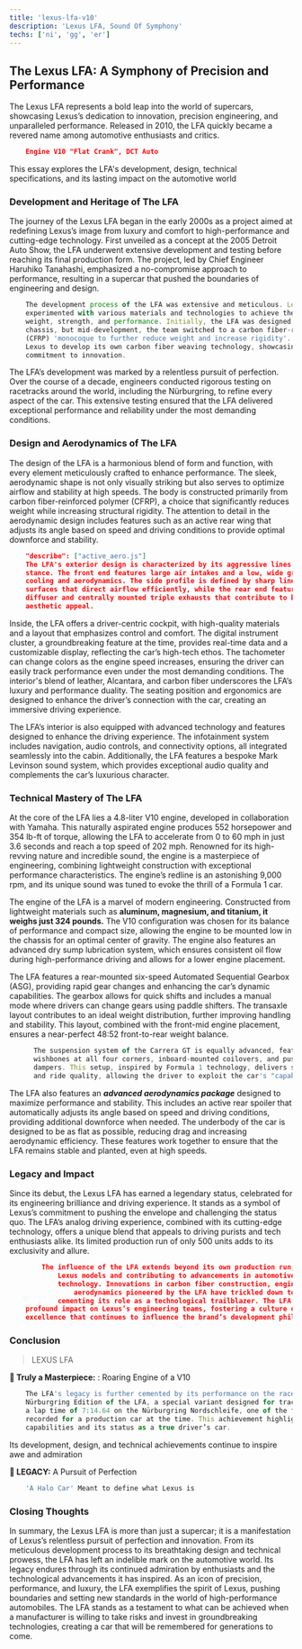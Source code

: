 ```yaml
---
title: 'lexus-lfa-v10'
description: 'Lexus LFA, Sound Of Symphony'
techs: ['ni', 'gg', 'er']
---
```


## The Lexus LFA: A Symphony of Precision and Performance

The Lexus LFA represents a bold leap into the world of supercars, showcasing Lexus’s dedication to innovation, precision engineering, and unparalleled performance. Released in 2010, the LFA quickly became a revered name among automotive enthusiasts and critics. 

```json
    Engine V10 "Flat Crank", DCT Auto
```

This essay explores the LFA's development, design, technical specifications, and its lasting impact on the automotive world

### Development and Heritage of The LFA

The journey of the Lexus LFA began in the early 2000s as a project aimed at redefining Lexus’s image from luxury and comfort to high-performance and cutting-edge technology. First unveiled as a concept at the 2005 Detroit Auto Show, the LFA underwent extensive development and testing before reaching its final production form. The project, led by Chief Engineer Haruhiko Tanahashi, emphasized a no-compromise approach to performance, resulting in a supercar that pushed the boundaries of engineering and design.

```ts
    The development process of the LFA was extensive and meticulous. Lexus engineers 
    experimented with various materials and technologies to achieve the ideal balance of 
    weight, strength, and performance. Initially, the LFA was designed with an aluminum 
    chassis, but mid-development, the team switched to a carbon fiber-reinforced polymer 
    (CFRP) 'monocoque to further reduce weight and increase rigidity'. This change required 
    Lexus to develop its own carbon fiber weaving technology, showcasing the brand’s 
    commitment to innovation.
```

The LFA’s development was marked by a relentless pursuit of perfection. Over the course of a decade, engineers conducted rigorous testing on racetracks around the world, including the Nürburgring, to refine every aspect of the car. This extensive testing ensured that the LFA delivered exceptional performance and reliability under the most demanding conditions.

### Design and Aerodynamics of The LFA

The design of the LFA is a harmonious blend of form and function, with every element meticulously crafted to enhance performance. The sleek, aerodynamic shape is not only visually striking but also serves to optimize airflow and stability at high speeds. The body is constructed primarily from carbon fiber-reinforced polymer (CFRP), a choice that significantly reduces weight while increasing structural rigidity. The attention to detail in the aerodynamic design includes features such as an active rear wing that adjusts its angle based on speed and driving conditions to provide optimal downforce and stability.

```json
    "describe": ["active_aero.js"]
    The LFA's exterior design is characterized by its aggressive lines and purposeful 
    stance. The front end features large air intakes and a low, wide grille that enhances 
    cooling and aerodynamics. The side profile is defined by sharp lines and sculpted 
    surfaces that direct airflow efficiently, while the rear end features a prominent 
    diffuser and centrally mounted triple exhausts that contribute to both performance and 
    aesthetic appeal.
```

Inside, the LFA offers a driver-centric cockpit, with high-quality materials and a layout that emphasizes control and comfort. The digital instrument cluster, a groundbreaking feature at the time, provides real-time data and a customizable display, reflecting the car’s high-tech ethos. The tachometer can change colors as the engine speed increases, ensuring the driver can easily track performance even under the most demanding conditions. The interior's blend of leather, Alcantara, and carbon fiber underscores the LFA’s luxury and performance duality. The seating position and ergonomics are designed to enhance the driver’s connection with the car, creating an immersive driving experience.

The LFA’s interior is also equipped with advanced technology and features designed to enhance the driving experience. The infotainment system includes navigation, audio controls, and connectivity options, all integrated seamlessly into the cabin. Additionally, the LFA features a bespoke Mark Levinson sound system, which provides exceptional audio quality and complements the car’s luxurious character.

### Technical Mastery of The LFA

At the core of the LFA lies a 4.8-liter V10 engine, developed in collaboration with Yamaha. This naturally aspirated engine produces 552 horsepower and 354 lb-ft of torque, allowing the LFA to accelerate from 0 to 60 mph in just 3.6 seconds and reach a top speed of 202 mph. Renowned for its high-revving nature and incredible sound, the engine is a masterpiece of engineering, combining lightweight construction with exceptional performance characteristics. The engine’s redline is an astonishing 9,000 rpm, and its unique sound was tuned to evoke the thrill of a Formula 1 car. 

The engine of the LFA is a marvel of modern engineering. Constructed from lightweight materials such as **aluminum, magnesium, and titanium, it weighs just 324 pounds.** The V10 configuration was chosen for its balance of performance and compact size, allowing the engine to be mounted low in the chassis for an optimal center of gravity. The engine also features an advanced dry sump lubrication system, which ensures consistent oil flow during high-performance driving and allows for a lower engine placement.

The LFA features a rear-mounted six-speed Automated Sequential Gearbox (ASG), providing rapid gear changes and enhancing the car’s dynamic capabilities. The gearbox allows for quick shifts and includes a manual mode where drivers can change gears using paddle shifters. The transaxle layout contributes to an ideal weight distribution, further improving handling and stability. This layout, combined with the front-mid engine placement, ensures a near-perfect 48:52 front-to-rear weight balance.

```ts
      The suspension system of the Carrera GT is equally advanced, featuring double 
      wishbones at all four corners, inboard-mounted coilovers, and pushrod-operated 
      dampers. This setup, inspired by Formula 1 technology, delivers superior handling 
      and ride quality, allowing the driver to exploit the car's "capabilities fully."
```

The LFA also features an **_advanced aerodynamics package_** designed to maximize performance and stability. This includes an active rear spoiler that automatically adjusts its angle based on speed and driving conditions, providing additional downforce when needed. The underbody of the car is designed to be as flat as possible, reducing drag and increasing aerodynamic efficiency. These features work together to ensure that the LFA remains stable and planted, even at high speeds.

### Legacy and Impact

Since its debut, the Lexus LFA has earned a legendary status, celebrated for its engineering brilliance and driving experience. It stands as a symbol of Lexus’s commitment to pushing the envelope and challenging the status quo. The LFA’s analog driving experience, combined with its cutting-edge technology, offers a unique blend that appeals to driving purists and tech enthusiasts alike. Its limited production run of only 500 units adds to its exclusivity and allure.

```json
        The influence of the LFA extends beyond its own production run, inspiring future 
            Lexus models and contributing to advancements in automotive 
            technology. Innovations in carbon fiber construction, engine design, and 
                aerodynamics pioneered by the LFA have trickled down to other models, 
            cementing its role as a technological trailblazer. The LFA project also had a 
    profound impact on Lexus’s engineering teams, fostering a culture of innovation and 
    excellence that continues to influence the brand’s development philosophy.
```

### Conclusion
> LEXUS LFA

**🍭 Truly a Masterpiece:** : Roaring Engine of a V10 


```javascript
    The LFA's legacy is further cemented by its performance on the racetrack. The 
    Nürburgring Edition of the LFA, a special variant designed for track performance, set 
    a lap time of 7:14.64 on the Nürburgring Nordschleife, one of the fastest times ever 
    recorded for a production car at the time. This achievement highlights the LFA’s 
    capabilities and its status as a true driver’s car.
```


Its development, design, and technical achievements continue to inspire awe and admiration

**🍭 LEGACY:** A Pursuit of Perfection

```javascript
    'A Halo Car' Meant to define what Lexus is
```
### Closing Thoughts
In summary, the Lexus LFA is more than just a supercar; it is a manifestation of Lexus’s relentless pursuit of perfection and innovation. From its meticulous development process to its breathtaking design and technical prowess, the LFA has left an indelible mark on the automotive world. Its legacy endures through its continued admiration by enthusiasts and the technological advancements it has inspired. As an icon of precision, performance, and luxury, the LFA exemplifies the spirit of Lexus, pushing boundaries and setting new standards in the world of high-performance automobiles. The LFA stands as a testament to what can be achieved when a manufacturer is willing to take risks and invest in groundbreaking technologies, creating a car that will be remembered for generations to come.